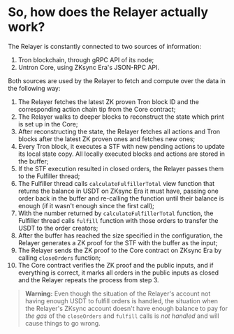 # So, how does the Relayer actually work?

The Relayer is constantly connected to two sources of information:

1. Tron blockchain, through gRPC API of its node;
2. Untron Core, using ZKsync Era's JSON-RPC API.

Both sources are used by the Relayer to fetch and compute over the data in the following way:

1. The Relayer fetches the latest ZK proven Tron block ID and the corresponding action chain tip from the Core contract;
2. The Relayer walks to deeper blocks to reconstruct the state which print is set up in the Core;
3. After reconstructing the state, the Relayer fetches all actions and Tron blocks after the latest ZK proven ones and fetches new ones;
4. Every Tron block, it executes a STF with new pending actions to update its local state copy. All locally executed blocks and actions are stored in the buffer;
5. If the STF execution resulted in closed orders, the Relayer passes them to the Fulfiller thread;
6. The Fulfiller thread calls `calculateFulfillerTotal` view function that returns the balance in USDT on ZKsync Era it must have, passing one order back in the buffer and re-calling the function until their balance is enough (if it wasn't enough since the first call);
7. With the number returned by `calculateFulfillerTotal` function, the Fulfiller thread calls `fulfill` function with those orders to transfer the USDT to the order creators;
8. After the buffer has reached the size specified in the configuration, the Relayer generates a ZK proof for the STF with the buffer as the input;
9. The Relayer sends the ZK proof to the Core contract on ZKsync Era by calling `closeOrders` function;
10. The Core contract verifies the ZK proof and the public inputs, and if everything is correct, it marks all orders in the public inputs as closed and the Relayer repeats the process from step 3.

> **Warning:** Even though the situation of the Relayer's account not having enough USDT to fulfill orders is handled, the situation when the Relayer's ZKsync account doesn't have enough balance to pay for _the gas_ of the `closeOrders` and `fulfill` calls is _not handled_ and will cause things to go wrong.
